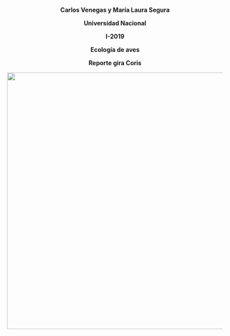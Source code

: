 




 <p align="center">
**Carlos Venegas y María Laura Segura**
</p>



<p align="center">
**Universidad Nacional** 
</p>


<p align="center">
**I-2019**
</p>

<p align="center">
**Ecología de aves** 
</p>

<p align="center">
**Reporte gira Coris**
</p>
 
 
 
 
 <p align="center">
![](foto/lugar.png){width=600px} 
</p>

 
